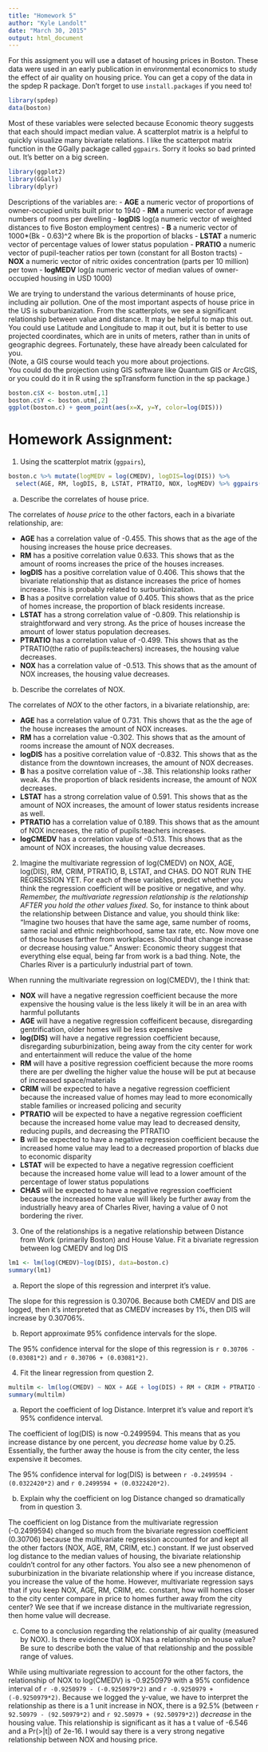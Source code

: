```yaml
---
title: "Homework 5"
author: "Kyle Landolt"
date: "March 30, 2015"
output: html_document
---
```


For this assigment you will use a dataset of housing prices in Boston.
These data were used in an early publication in environmental economics to study the effect of air quality on housing price.
You can get a copy of the data in the spdep R package.
Don't forget to use `install.packages` if you need to!

```r
library(spdep)
data(boston)
```

Most of these variables were selected because Economic theory suggests that each should impact median value.  A scatterplot matrix is a helpful to quickly visualize many bivariate relations.  I like the scatterpot matrix function in the GGally package called `ggpairs`.
Sorry it looks so bad printed out.  It's better on a big screen.
```r
library(ggplot2)
library(GGally)
library(dplyr)
```

Descriptions of the variables are:
 - **AGE** a numeric vector of proportions of owner-occupied units built prior to 1940
 - **RM** a numeric vector of average numbers of rooms per dwelling
 - **logDIS** log(a numeric vector of weighted distances to five Boston employment centres)
 - **B** a numeric vector of 1000*(Bk - 0.63)^2 where Bk is the proportion of blacks
 - **LSTAT** a numeric vector of percentage values of lower status population
 - **PRATIO** a numeric vector of pupil-teacher ratios per town (constant for all Boston tracts)
 - **NOX** a numeric vector of nitric oxides concentration (parts per 10 million) per town
 - **logMEDV** log(a numeric vector of median values of owner-occupied housing in USD 1000)


We are trying to understand the various determinants of house price, including air pollution.
One of the most important aspects of house price in the US is suburbanization.
From the scatterplots, we see a significant relationship between value and distance.
It may be helpful to map this out.
You could use Latitude and Longitude to map it out, but it is better to use projected coordinates, which are in units of meters, rather than in units of geographic degrees.
Fortunately, these have already been calculated for you.  
(Note, a GIS course would teach you more about projections.  
You could do the projection using GIS software like Quantum GIS or ArcGIS, or you could do it in R using the spTransform function in the sp package.)


```r
boston.c$X <- boston.utm[,1]
boston.c$Y <- boston.utm[,2]
ggplot(boston.c) + geom_point(aes(x=X, y=Y, color=log(DIS)))
```

# Homework Assignment:
1. Using the scatterplot matrix (`ggpairs`), 

```r
boston.c %>% mutate(logMEDV = log(CMEDV), logDIS=log(DIS)) %>% 
  select(AGE, RM, logDIS, B, LSTAT, PTRATIO, NOX, logMEDV) %>% ggpairs()
```

 a. Describe the correlates of house price.
 
The correlates of *house price* to the other factors, each in a bivariate relationship, are:

 - **AGE** has a correlation value of -0.455. This shows that as the age of the housing increases the house price decreases.
 - **RM** has a positive correlation value 0.633. This shows that as the amount of rooms increases the price of the houses increases.
 - **logDIS** has a positive correlation value of 0.406. This shows that the bivariate relationship that as distance increases the price of homes increase. This is probably related to surburbinization. 
 - **B** has a positve correlation value of 0.405. This shows that as the price of homes increase, the proportion of black residents increase.
 - **LSTAT** has a strong correlation value of -0.809. This relationship is straightforward and very strong. As the price of houses increase the amount of lower status population decreases.
 - **PTRATIO** has a correlation value of -0.499. This shows that as the PTRATIO(the ratio of pupils:teachers) increases, the housing value decreases.
 - **NOX** has a correlation value of -0.513. This shows that as the amount of NOX increases, the housing value decreases.
 
 b. Describe the correlates of NOX.
 
The correlates of *NOX* to the other factors, in a bivariate relationship, are:

 - **AGE** has a correlation value of 0.731. This shows that as the the age of the house increases the amount of NOX increases.
 - **RM** has a correlation value -0.302. This shows that as the amount of rooms increase the amount of NOX decreases.
 - **logDIS** has a positive correlation value of -0.832. This shows that as the distance from the downtown increases, the amount of NOX decreases.
 - **B** has a positve correlation value of -.38. This relationship looks rather weak. As the proportion of black residents increase, the amount of NOX decreases.
 - **LSTAT** has a strong correlation value of 0.591. This shows that as the amount of NOX increases, the amount of lower status residents increase as well.
 - **PTRATIO** has a correlation value of 0.189. This shows that as the amount of NOX increases, the ratio of pupils:teachers increases.
 - **logCMEDV** has a correlation value of -0.513. This shows that as the amount of NOX increases, the housing value decreases. 
 
 
2. Imagine the multivariate regression of log(CMEDV) on NOX, AGE, log(DIS), RM, CRIM, PTRATIO, B, LSTAT, and CHAS.  DO NOT RUN THE REGRESSION YET.  For each of these variables, predict whether you think the regression coefficient will be positive or negative, and why.  *Remember, the multivariate regression relationship is the relationship AFTER you hold the other values fixed.*  So, for instance to think about the relationship between Distance and value, you should think like: "Imagine two houses that have the same age, same number of rooms, same racial and ethnic neighborhood, same tax rate, etc.  Now move one of those houses farther from workplaces.  Should that change increase or decrease housing value."  Answer: Economic theory suggest that everything else equal, being far from work is a bad thing.  Note, the Charles River is a particulurly industrial part of town.

When running the multivariate regression on log(CMEDV), the I think that:

 - **NOX** will have a negative regression coefficient because the more expensive the housing value is the less likely it will be in an area with harmful pollutants
 - **AGE** will have a negative regression coffeificent because, disregarding gentrification, older homes will be less expensive
 - **log(DIS)** will have a negative regression coefficient because, disregarding suburbinization, being away from the city center for work and entertainment will reduce the value of the home
 - **RM** will have a positive regression coefficient because the more rooms there are per dwelling the higher value the house will be put at because of increased space/materials 
 - **CRIM** will be expected to have a negative regression coefficient because the increased value of homes may lead to more economically stable families or increased policing and security
 - **PTRATIO** will be expected to have a negative regression coefficient because the increased home value may lead to decreased density, reducing pupils, and decreasing the PTRATIO
 - **B** will be expected to have a negative regression coefficient because the increased home value may lead to a decreased proportion of blacks due to economic disparity 
 - **LSTAT** will be expected to have a negative regression coefficient because the increased home value will lead to a lower amount of the percentage of lower status populations
 - **CHAS** will be expected to have a negative regression coefficient because the increased home value will likely be further away from the industrially heavy area of Charles River, having a value of 0 not bordering the river. 


3. One of the relationships is a negative relationship between Distance from Work (primarily Boston) and House Value.  Fit a bivariate regression between log CMEDV and log DIS

```r
lm1 <- lm(log(CMEDV)~log(DIS), data=boston.c)
summary(lm1)
```



 a. Report the slope of this regression and interpret it's value.
 
The slope for this regression is 0.30706. Because both CMEDV and DIS are logged, then it's interpreted that as CMEDV increases by 1%, then DIS will increase by 0.30706%.

 b. Report approximate 95% confidence intervals for the slope.
 
The 95% confidence interval for the slope of this regression is `r 0.30706 - (0.03081*2)` and `r 0.30706 + (0.03081*2)`.

4. Fit the linear regression from question 2.

```r
multilm <- lm(log(CMEDV) ~ NOX + AGE + log(DIS) + RM + CRIM + PTRATIO + B + LSTAT+ CHAS, data=boston.c)
summary(multilm)
```


 a. Report the coefficient of log Distance.  Interpret it's value and report it's 95% confidence interval.  
 
The coefficient of log(DIS) is now -0.2499594. This means that as you increase distance by one percent, you *decrease* home value by 0.25. Essentially, the further away the house is from the city center, the less expensive it becomes. 

The 95% confidence interval for log(DIS) is between `r -0.2499594 - (0.0322420*2)` and `r 0.2499594 + (0.0322420*2)`. 
 
 b. Explain why the coefficient on log Distance changed so dramatically from in question 3.
 
The coefficient on log Distance from the multivariate regression (-0.2499594) changed so much from the bivariate regression coefficient (0.30706) because the multivariate regression accounted for and kept all the other factors (NOX, AGE, RM, CRIM, etc.) constant. If we just observed log distance to the median values of housing, the bivariate relationship couldn't control for any other factors. You also see a new phenomenon of suburbinization in the bivariate relationship where if you increase distance, you increase the value of the home. However, multivariate regression says that if you keep NOX, AGE, RM, CRIM, etc. constant, how will homes closer to the city center compare in price to homes further away from the city center? We see that if we increase distance in the multivariate regression, then home value will decrease.
 
 c. Come to a conclusion regarding the relationship of air quality (measured by NOX).  Is there evidence that NOX has a relationship on house value?  Be sure to describe both the value of that relationship and the possible range of values.

While using multivariate regression to account for the other factors, the relationship of NOX to log(CMEDV) is -0.9250979 with a 95% confidence interval of `r -0.9250979 - (-0.9250979*2)` and `r -0.9250979 + (-0.9250979*2)`. Because we logged the y-value, we have to interpret the relationship as there is a 1 unit increase in NOX, there is a 92.5% (between `r 92.50979 - (92.50979*2)` and `r 92.50979 + (92.50979*2)`) *decrease* in the housing value. This relationship is significant as it has a t value of -6.546 and a Pr(>|t|) of 2e-16. I would say there is a very strong negative relationship between NOX and housing price.
 
 